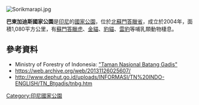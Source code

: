 {{No footnotes|time=2021-04-09T03:23:44+00:00}}
[[Image:Sorikmarapi.jpg|right]]
{{coords|0|59|N|99|23|E|display=title}}

'''巴東加迪斯國家公園'''是[[印尼|印尼]]的[[國家公園|國家公園]]，位於[[北蘇門答臘省|北蘇門答臘省]]，成立於2004年，面積1,080平方公里，有[[蘇門答臘虎|蘇門答臘虎]]、[[金貓|金貓]]、[[豹貓|豹貓]]、[[雲豹|雲豹]]等哺乳類動物棲息。

==參考資料==
* Ministry of Forestry of Indonesia: [http://www.dephut.go.id/uploads/INFORMASI/TN%20INDO-ENGLISH/TN_Btgadis/tnbg.htm "Taman Nasional Batang Gadis"] {{Wayback|url=http://www.dephut.go.id/uploads/INFORMASI/TN%20INDO-ENGLISH/TN_Btgadis/tnbg.htm |date=20131126025607 }}
* https://web.archive.org/web/20131126025607/
* http://www.dephut.go.id/uploads/INFORMASI/TN%20INDO-ENGLISH/TN_Btgadis/tnbg.htm {{Wayback|url=http://www.dephut.go.id/uploads/INFORMASI/TN%20INDO-ENGLISH/TN_Btgadis/tnbg.htm |date=20131126025607 }}

{{Indonesia-geo-stub}}
[[Category:印尼國家公園|Category:印尼國家公園]]
